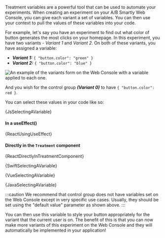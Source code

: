 




Treatment variables are a powerful tool that can be used to automate your experiments.
When creating an experiment on your A/B Smartly Web Console, you can give each variant
a set of variables. You can then use your context to pull the values of these variables
into your code.

For example, let's say you have an experiment to find out what color of
button generates the most clicks on your homepage. In this experiment, you have
two variants - _Variant 1_ and _Variant 2_. On both of these variants, you
have assigned a variable:

- **_Variant 1:_** `{ "button.color": "green" }`
- **_Variant 2:_** `{ "button.color": "blue" }`

<img
  src="/img/variant-variables.png"
  alt="An example of the variants form on the Web Console with a variable applied to each one."
/>

And you wish for the control group **_(Variant 0)_** to have `{ "button.color": red }`.

You can select these values in your code like so:

<Tabs groupId="language">

<TabItem value="js" label="Javascript">

<CodeBlock language="js">{JsSelectingAVariable}</CodeBlock>

<ConfigApi />

</TabItem>

<TabItem value="react" label="React">

#### In a useEffect()

<CodeBlock language="jsx">{ReactUsingUseEffect}</CodeBlock>

#### Directly in the `Treatment` component

<CodeBlock language="jsx">{ReactDirectlyInTreatmentComponent}</CodeBlock>

<!--:::info-->
<!--Variant variables cannot be obtained before the context is ready. In React, we-->
<!--recommend that you put the above code into your useEffect. For example:-->

<!--<CodeBlock language="jsx">{ReactUsingUseEffect}</CodeBlock>-->
<!--:::-->

</TabItem>

<Tabitem value="swift" label="Swift">

<CodeBlock language="swift">{SwiftSelectingAVariable}</CodeBlock>

</Tabitem>

<TabItem value="vue" label="Vue2">

<CodeBlock language="js">{VueSelectingAVariable}</CodeBlock>

</TabItem>

<Tabitem value="java" label="Java">

<CodeBlock language="java">{JavaSelectingAVariable}</CodeBlock>

</Tabitem>

</Tabs>

:::caution
We recommend that control group does not have variables set on the Web
Console except in very specific use cases. Usually, they should be set using
the "default value" parameter as shown above.
:::

You can then use this variable to style your button appropriately for the
variant that the current user is on. The benefit of this is that you can now
make more variants of this experiment on the Web Console and they will
automatically be implemented in your application!
